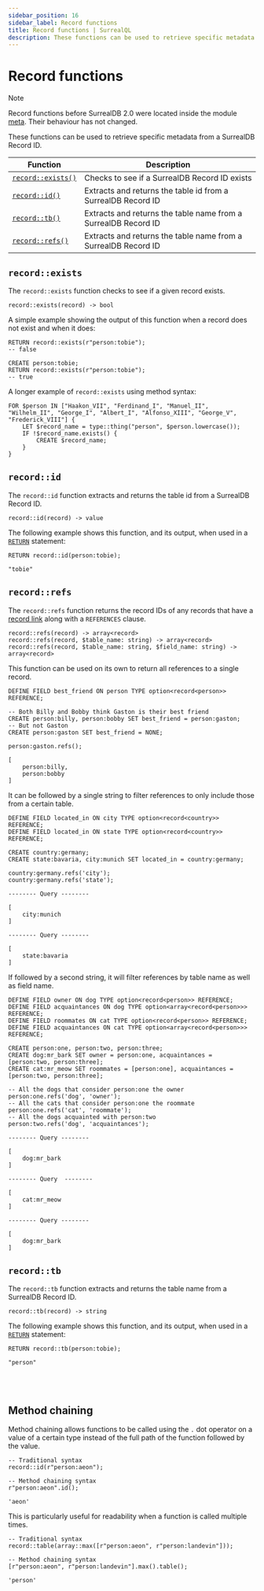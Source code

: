 ```yaml
---
sidebar_position: 16
sidebar_label: Record functions
title: Record functions | SurrealQL
description: These functions can be used to retrieve specific metadata from a SurrealDB Record ID.
---
```



# Record functions

> [!NOTE]
> Record functions before SurrealDB 2.0 were located inside the module [meta](/docs/surrealql/functions/database/meta). Their behaviour has not changed.

These functions can be used to retrieve specific metadata from a SurrealDB Record ID.

<table>
  <thead>
    <tr>
      <th scope="col">Function</th>
      <th scope="col">Description</th>
    </tr>
  </thead>
  <tbody>
    <tr>
      <td scope="row" data-label="Function"><a href="#recordexists"><code>record::exists()</code></a></td>
      <td scope="row" data-label="Description">Checks to see if a SurrealDB Record ID exists</td>
    </tr>
    <tr>
      <td scope="row" data-label="Function"><a href="#recordid"><code>record::id()</code></a></td>
      <td scope="row" data-label="Description">Extracts and returns the table id from a SurrealDB Record ID</td>
    </tr>
    <tr>
      <td scope="row" data-label="Function"><a href="#recordtb"><code>record::tb()</code></a></td>
      <td scope="row" data-label="Description">Extracts and returns the table name from a SurrealDB Record ID</td>
    </tr>
    <tr>
      <td scope="row" data-label="Function"><a href="#recordtb"><code>record::refs()</code></a></td>
      <td scope="row" data-label="Description">Extracts and returns the table name from a SurrealDB Record ID</td>
    </tr>
  </tbody>
</table>

## `record::exists`

The `record::exists` function checks to see if a given record exists.

```surql title="API DEFINITION"
record::exists(record) -> bool
```

A simple example showing the output of this function when a record does not exist and when it does:

```surql
RETURN record::exists(r"person:tobie");
-- false

CREATE person:tobie;
RETURN record::exists(r"person:tobie");
-- true
```

A longer example of `record::exists` using method syntax:

```surql
FOR $person IN ["Haakon_VII", "Ferdinand_I", "Manuel_II", "Wilhelm_II", "George_I", "Albert_I", "Alfonso_XIII", "George_V", "Frederick_VIII"] {
    LET $record_name = type::thing("person", $person.lowercase());
    IF !$record_name.exists() {
        CREATE $record_name;
    }
}
```

## `record::id`

The `record::id` function extracts and returns the table id from a SurrealDB Record ID.

```surql title="API DEFINITION"
record::id(record) -> value
```

The following example shows this function, and its output, when used in a [`RETURN`](/docs/surrealql/statements/return) statement:

```surql
RETURN record::id(person:tobie);

"tobie"
```

## `record::refs`

<Since v="v2.2.0" />

The `record::refs` function returns the record IDs of any records that have a [record link](/docs/surrealql/datamodel/records) along with a `REFERENCES` clause.

```surql title="API DEFINITION"
record::refs(record) -> array<record>
record::refs(record, $table_name: string) -> array<record>
record::refs(record, $table_name: string, $field_name: string) -> array<record>
```

This function can be used on its own to return all references to a single record.

```surql
DEFINE FIELD best_friend ON person TYPE option<record<person>> REFERENCE;

-- Both Billy and Bobby think Gaston is their best friend
CREATE person:billy, person:bobby SET best_friend = person:gaston;
-- But not Gaston
CREATE person:gaston SET best_friend = NONE;

person:gaston.refs();
```

```surql title="Output"
[
	person:billy,
	person:bobby
]
```

It can be followed by a single string to filter references to only include those from a certain table.

```surql
DEFINE FIELD located_in ON city TYPE option<record<country>> REFERENCE;
DEFINE FIELD located_in ON state TYPE option<record<country>> REFERENCE;

CREATE country:germany;
CREATE state:bavaria, city:munich SET located_in = country:germany;

country:germany.refs('city');
country:germany.refs('state');
```

```surql title="Output"
-------- Query --------

[
	city:munich
]

-------- Query --------

[
	state:bavaria
]
```

If followed by a second string, it will filter references by table name as well as field name.

```surql
DEFINE FIELD owner ON dog TYPE option<record<person>> REFERENCE;
DEFINE FIELD acquaintances ON dog TYPE option<array<record<person>>> REFERENCE;
DEFINE FIELD roommates ON cat TYPE option<record<person>> REFERENCE;
DEFINE FIELD acquaintances ON cat TYPE option<array<record<person>>> REFERENCE;

CREATE person:one, person:two, person:three;
CREATE dog:mr_bark SET owner = person:one, acquaintances = [person:two, person:three];
CREATE cat:mr_meow SET roommates = [person:one], acquaintances = [person:two, person:three];

-- All the dogs that consider person:one the owner
person:one.refs('dog', 'owner');
-- All the cats that consider person:one the roommate
person:one.refs('cat', 'roommate');
-- All the dogs acquainted with person:two
person:two.refs('dog', 'acquaintances');
```

```surql title="Output"
-------- Query --------

[
	dog:mr_bark
]

-------- Query  --------

[
	cat:mr_meow
]

-------- Query --------

[
	dog:mr_bark
]
```

## `record::tb`

The `record::tb` function extracts and returns the table name from a SurrealDB Record ID.

```surql title="API DEFINITION"
record::tb(record) -> string
```
The following example shows this function, and its output, when used in a [`RETURN`](/docs/surrealql/statements/return) statement:

```surql
RETURN record::tb(person:tobie);

"person"
```

<br /><br />



## Method chaining

<Since v="v2.0.0" />

Method chaining allows functions to be called using the `.` dot operator on a value of a certain type instead of the full path of the function followed by the value.

```surql
-- Traditional syntax
record::id(r"person:aeon");

-- Method chaining syntax
r"person:aeon".id();
```

```surql title="Response"
'aeon'
```

This is particularly useful for readability when a function is called multiple times.

```surql
-- Traditional syntax
record::table(array::max([r"person:aeon", r"person:landevin"]));

-- Method chaining syntax
[r"person:aeon", r"person:landevin"].max().table();
```

```surql title="Response"
'person'
```
